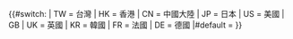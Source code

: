 <!-- 增加參數請使用ISO 3166國家和地區編代碼。 -->{{#switch:{{uc:{{{1}}}}}
| TW = 台灣 | HK = 香港 | CN = 中國大陸
| JP = 日本 | US = 美國 | GB | UK = 英國
| KR = 韓國 | FR = 法國 | DE = 德國
|#default = {{{1|}}}
}}<noinclude>
{{Documentation}}
</noinclude>